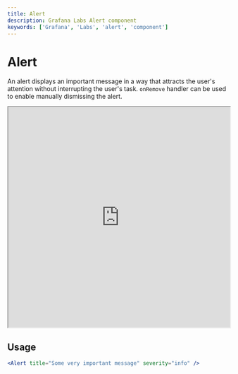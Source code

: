 ```yaml
---
title: Alert
description: Grafana Labs Alert component
keywords: ['Grafana', 'Labs', 'alert', 'component']
---
```



# Alert <Badge text='draft' color='orange'></Badge>

An alert displays an important message in a way that attracts the user's attention without interrupting the user's task. `onRemove` handler can be used to enable manually dismissing the alert.

<iframe
  src="https://developers.grafana.com/ui/latest/index.html?path=/story/overlays-alert--examples&full=1&shortcuts=false&singleStory=true"
  width="100%"
  height="500px"
></iframe>

## Usage

```jsx
<Alert title="Some very important message" severity="info" />
```
